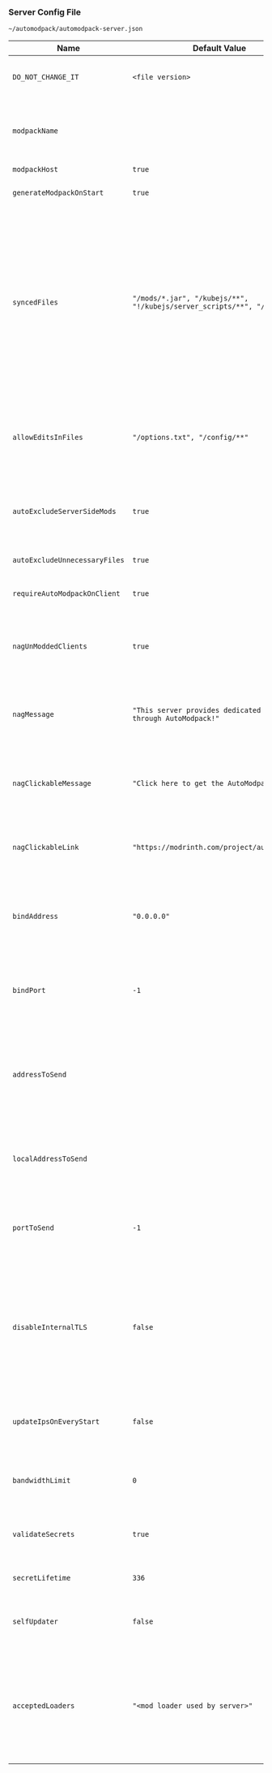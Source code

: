 ### Server Config File
`~/automodpack/automodpack-server.json`

| Name                          | Default Value                                                            | Description                                                                                                                                                                                                                                                                                                                                                                                                                                                                                                       |
|-------------------------------|--------------------------------------------------------------------------|-------------------------------------------------------------------------------------------------------------------------------------------------------------------------------------------------------------------------------------------------------------------------------------------------------------------------------------------------------------------------------------------------------------------------------------------------------------------------------------------------------------------|
| `DO_NOT_CHANGE_IT`            | `<file version>`                                                         | File version number used for auto conversion old config versions to new ones with automodpack update.                                                                                                                                                                                                                                                                                                                                                                                                             |
| `modpackName`                 |                                                                          | The name of the server modpack, shows while downloading modpack and that's how modpack directory gets called inside `~/automodpack/modpacks/`.                                                                                                                                                                                                                                                                                                                                                                    |
| `modpackHost`                 | `true`                                                                   | Starts modpack host server.                                                                                                                                                                                                                                                                                                                                                                                                                                                                                       |
| `generateModpackOnStart`      | `true`                                                                   | Automatically regenerate modpack metadata when the server starts.                                                                                                                                                                                                                                                                                                                                                                                                                                                 |
| `syncedFiles`                 | `"/mods/*.jar", "/kubejs/**", "!/kubejs/server_scripts/**", "/emotes/*"` | A list of *relative paths* from the root folder of the Minecraft server that will be **synced to the modpack**. Use wildcards like `*` to include multiple files from this directory (e.g., `/mods/*.jar`). Or use `**` (double star) to recursively include all files and subdirectories from a folder (e.g., `/config/**`). Prefix a path with `!` to **exclude** it from syncing. **Note:** This does **not** copy the files; it only defines what will be available on the client side under `~/.minecraft/`. |
| `allowEditsInFiles`           | `"/options.txt", "/config/**"`                                           | A list of files that clients are allowed to edit. In other words, files that are downloaded only one time and then ignored from updating. Configuration works exactly the same way `syncedFiles` does.                                                                                                                                                                                                                                                                                                            |
| `autoExcludeServerSideMods`   | `true`                                                                   | Automatically excludes server-side mods from the modpack. (Works only if mod developer specified environment type in mod metadata)                                                                                                                                                                                                                                                                                                                                                                                |
| `autoExcludeUnnecessaryFiles` | `true`                                                                   | Auto skip files which are: empty, hidden, temporary, disabled or backup.                                                                                                                                                                                                                                                                                                                                                                                                                                          |
| `requireAutoModpackOnClient`  | `true`                                                                   | Whether or not this mod is optional for clients to join server.                                                                                                                                                                                                                                                                                                                                                                                                                                                   |
| `nagUnModdedClients`          | `true`                                                                   | If `true` clients without AutoModpack will be nagged with a chat message on join. To work requires `requireAutoModpackOnClient` to be `false`.                                                                                                                                                                                                                                                                                                                                                                    |
| `nagMessage`                  | `"This server provides dedicated modpack through AutoModpack!"`          | The message that will be displayed to clients without AutoModpack. To work requires `nagUnModdedClients` to be `true`.                                                                                                                                                                                                                                                                                                                                                                                            |
| `nagClickableMessage`         | `"Click here to get the AutoModpack!"`                                   | The clickable part of the message that will be displayed to clients without AutoModpack. To work requires `nagUnModdedClients` to be `true`.                                                                                                                                                                                                                                                                                                                                                                      |
| `nagClickableLink`            | `"https://modrinth.com/project/automodpack"`                             | The link that will be opened when the message is clicked. To work requires `nagUnModdedClients` to be `true`.                                                                                                                                                                                                                                                                                                                                                                                                     |
| `bindAddress`                 | `"0.0.0.0"`                                                              | The address on which the modpack host server binds to. When `bindPort` is set to `-1` this value is **ignored**, modpack host will be bound to the same address as the minecraft server in the `server.properties`.                                                                                                                                                                                                                                                                                               |
| `bindPort`                    | `-1`                                                                     | The port number on which the modpack host server listens. If set to `-1`, the modpack will be hosted directly on the port of your Minecraft server.                                                                                                                                                                                                                                                                                                                                                                               |
| `addressToSend`               |                                                                          | The address to the modpack host which will be used by clients to download the modpack. If empty, clients will use the same address they used to connect to the Minecraft server. (Do **not** include the port there, use `portToSend` instead)                                                                                                                                                                                                                                                                         |
| `localAddressToSend`          |                                                                          | Same as `addressToSend`, but sent only to the clients connecting from the same private network as the minecraft server is hosted on.                                                                                                                                                                                                                                                                                                                                                                               |
| `portToSend`                  | `-1`                                                                     | The port number that is send alongside the `addressToSend` or `localAddressToSend`. If set to `-1`, clients will use the port they used to connect to the minecraft server.                                                                                                                                                                                                                                                                                                                                       |
| `disableInternalTLS`          | `false`                                                                  | Disables internal TLS management. If enabled you must manage TLS externally e.g. on a reverse proxy. When using this option set `bindAddress` to a loopback address (e.g. `127.0.0.1`) so the unencrypted traffic between modpack host and reverse proxy doesn't get leaked.                                                                                                                                                                                                                                      |
| `updateIpsOnEveryStart`       | `false`                                                                  | Updates `addressToSend` and `localAddressToSend` on every server start. Might be useful if you have dynamic IP address. (Use only if you really need it!)                                                                                                                                                                                                                                                                                                                                                         |
| `bandwidthLimit`              | `0`                                                                      | Upload limit in Mbps that modpack host server is restricted to. (Value has to be an Integer, `0` - means unlimited)                                                                                                                                                                                                                                                                                                                                                                                               |
| `validateSecrets`             | `true`                                                                   | Makes modpack host validate and authorize modpack download attempts using unique secrets.                                                                                                                                                                                                                                                                                                                                                                                                                         |
| `secretLifetime`              | `336`                                                                    | Time in hours that a player's secret remains valid.                                                                                                                                                                                                                                                                                                                                                                                                                                                               |
| `selfUpdater`                 | `false`                                                                  | Turn on/off all automodpack updates. This does not affect the mod's activity in installing modpacks.                                                                                                                                                                                                                                                                                                                                                                                                              |
| `acceptedLoaders`             | `"<mod loader used by server>"`                                          | Allows players from different modloaders to connect to your server (as long, automodpack support that loader and other mods on your server aren't incompatible with each other) with the same modpack. (use with caution, some mods may not work on both loaders)                                                                                                                                                                                                                                                 |
